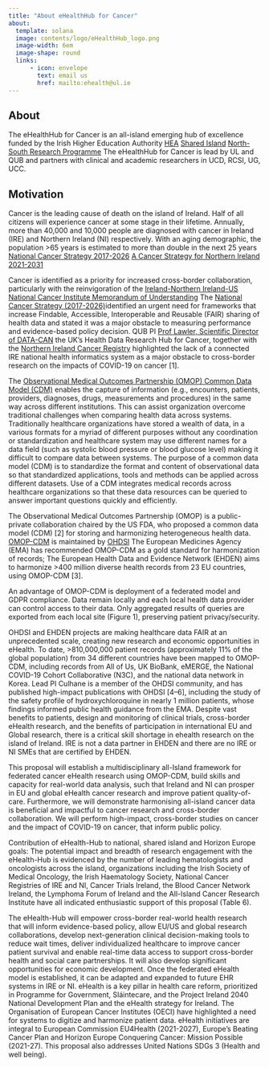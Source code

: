 ```yaml
---
title: "About eHealthHub for Cancer"
about:
  template: solana
  image: contents/logo/eHealthHub_logo.png
  image-width: 6em
  image-shape: round
  links:
      - icon: envelope
        text: email us
        href: mailto:ehealth@ul.ie
---
```


## About

The eHealthHub for Cancer is an all-island emerging hub of excellence funded by the Irish Higher Education Authority [HEA](https://hea.ie/) [Shared Island](https://www.gov.ie/en/campaigns/c3417-shared-island/) [North-South Research Programme](https://hea.ie/2021/08/09/hea-launch-e40-million-north-south-research-programme-2021/) The eHealthHub for Cancer is lead by UL and QUB and partners with clinical and academic researchers in UCD, RCSI, UG, UCC.

## Motivation

Cancer is the leading cause of death on the island of Ireland. Half of all citizens will experience cancer at some stage in their lifetime. Annually, more than 40,000 and 10,000 people are diagnosed with cancer in Ireland (IRE) and Northern Ireland (NI) respectively. With an aging demographic, the population \>65 years is estimated to more than double in the next 25 years [National Cancer Strategy 2017-2026](https://assets.gov.ie/9315/6f1592a09583421baa87de3a7e9cb619.pdf) [A Cancer Strategy for Northern Ireland 2021-2031](https://www.northernireland.gov.uk/sites/default/files/consultations/health/doh-cancer-strategy-2021-2031.PDF)

Cancer is identified as a priority for increased cross-border collaboration, particularly with the reinvigoration of the [Ireland-Northern Ireland-US National Cancer Institute Memorandum of Understanding](https://www.cancer.gov/about-nci/organization/cgh/events/ireland-northern-ireland-nci-cancer-consortium-mou) The [National Cancer Strategy (2017-2026)](https://assets.gov.ie/9315/6f1592a09583421baa87de3a7e9cb619.pdf)identified an urgent need for frameworks that increase Findable, Accessible, Interoperable and Reusable (FAIR) sharing of health data and stated it was a major obstacle to measuring performance and evidence-based policy decision. QUB PI [Prof Lawler, Scientific Director of DATA-CAN](https://www.data-can.org.uk/about-us/management-group/professor-mark-lawler/) the UK's Health Data Research Hub for Cancer, together with the [Northern Ireland Cancer Registry](https://www.qub.ac.uk/research-centres/nicr/) highlighted the lack of a connected IRE national health informatics system as a major obstacle to cross-border research on the impacts of COVID-19 on cancer \[1\].

The [Observational Medical Outcomes Partnership (OMOP) Common Data Model (CDM)](https://www.ohdsi.org/data-standardization/the-common-data-model/) enables the capture of information (e.g., encounters, patients, providers, diagnoses, drugs, measurements and procedures) in the same way across different institutions. This can assist organization overcome traditional challenges when comparing health data across systems. Traditionally healthcare organizations have stored a wealth of data, in a various formats for a myriad of different purposes without any coordination or standardization and healthcare system may use different names for a data field (such as systolic blood pressure or blood glucose level) making it difficult to compare data between systems. The purpose of a common data model (CDM) is to standardize the format and content of observational data so that standardized applications, tools and methods can be applied across different datasets. Use of a CDM integrates medical records across healthcare organizations so that these data resources can be queried to answer important questions quickly and efficiently.

The Observational Medical Outcomes Partnership (OMOP) is a public-private collaboration chaired by the US FDA, who proposed a common data model (CDM) \[2\] for storing and harmonizing heterogeneous health data. [OMOP-CDM](https://www.ohdsi.org/data-standardization/the-common-data-model/) is maintained by [OHDSI](https://www.ohdsi.org/) The European Medicines Agency (EMA) has recommended OMOP-CDM as a gold standard for harmonization of records; The European Health Data and Evidence Network (EHDEN) aims to harmonize \>400 million diverse health records from 23 EU countries, using OMOP-CDM \[3\].

An advantage of OMOP-CDM is deployment of a federated model and GDPR compliance. Data remain locally and each local health data provider can control access to their data. Only aggregated results of queries are exported from each local site (Figure 1), preserving patient privacy/security.

OHDSI and EHDEN projects are making healthcare data FAIR at an unprecedented scale, creating new research and economic opportunities in eHealth. To date, \>810,000,000 patient records (approximately 11% of the global population) from 34 different countries have been mapped to OMOP-CDM, including records from All of Us, UK BioBank, eMERGE, the National COVID-19 Cohort Collaborative (N3C), and the national data network in Korea. Lead PI Culhane is a member of the OHDSI community, and has published high-impact publications with OHDSI \[4--6\], including the study of the safety profile of hydroxychloroquine in nearly 1 million patients, whose findings informed public health guidance from the EMA. Despite vast benefits to patients, design and monitoring of clinical trials, cross-border eHealth research, and the benefits of participation in international EU and Global research, there is a critical skill shortage in ehealth research on the island of Ireland. IRE is not a data partner in EHDEN and there are no IRE or NI SMEs that are certified by EHDEN.

This proposal will establish a multidisciplinary all-Island framework for federated cancer eHealth research using OMOP-CDM, build skills and capacity for real-world data analysis, such that Ireland and NI can prosper in EU and global eHealth cancer research and improve patient quality-of-care. Furthermore, we will demonstrate harmonising all-island cancer data is beneficial and impactful to cancer research and cross-border collaboration. We will perform high-impact, cross-border studies on cancer and the impact of COVID-19 on cancer, that inform public policy.

Contribution of eHealth-Hub to national, shared island and Horizon Europe goals: The potential impact and breadth of research engagement with the eHealth-Hub is evidenced by the number of leading hematologists and oncologists across the island, organizations including the Irish Society of Medical Oncology, the Irish Haematology Society, National Cancer Registries of IRE and NI, Cancer Trials Ireland, the Blood Cancer Network Ireland, the Lymphoma Forum of Ireland and the All-Island Cancer Research Institute have all indicated enthusiastic support of this proposal (Table 6).

The eHealth-Hub will empower cross-border real-world health research that will inform evidence-based policy, allow EU/US and global research collaborations, develop next-generation clinical decision-making tools to reduce wait times, deliver individualized healthcare to improve cancer patient survival and enable real-time data access to support cross-border health and social care partnerships. It will also develop significant opportunities for economic development. Once the federated eHealth model is established, it can be adapted and expanded to future EHR systems in IRE or NI. eHealth is a key pillar in health care reform, prioritized in Programme for Government, Sláintecare, and the Project Ireland 2040 National Development Plan and the eHealth strategy for Ireland. The Organisation of European Cancer Institutes (OECI) have highlighted a need for systems to digitize and harmonize patient data. eHealth initiatives are integral to European Commission EU4Health (2021-2027), Europe's Beating Cancer Plan and Horizon Europe Conquering Cancer: Mission Possible (2021-27). This proposal also addresses United Nations SDGs 3 (Health and well being).
